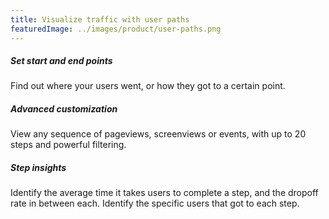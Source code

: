 ```yaml
---
title: Visualize traffic with user paths
featuredImage: ../images/product/user-paths.png
---
```


<Section
    divider={false}
    title="Explore popular ways users complete a series of steps - like navigating your site or progressing through a funnel."
    size="full"
    cols={3}
>
    <div>
        <h5>Set start and end points</h5>
        <p>Find out where your users went, or how they got to a certain point.</p>
    </div>
    <div>
        <h5>Advanced customization</h5>
        <p>View any sequence of pageviews, screenviews or events, with up to 20 steps and powerful filtering.</p>
    </div>
    <div>
        <h5>Step insights</h5>
        <p>
            Identify the average time it takes users to complete a step, and the dropoff rate in between each. Identify
            the specific users that got to each step.
        </p>
    </div>
</Section>

<TutorialsSlider topic="user paths" />

<Section divider={false}>
    <Quote
        imageSource="/images/customers/mishra.jpeg"
        size="md"
        name="Anubhuti Mishra"
        title="UI/UX Designer at Hasura"
        quote={`“I look at our top-performing website pages, such as tutorials, blog and pricing pages. Our team has built a schedule around this so we are always shifting focus throughout the website and continuing to improve.”`}
    />
</Section>
